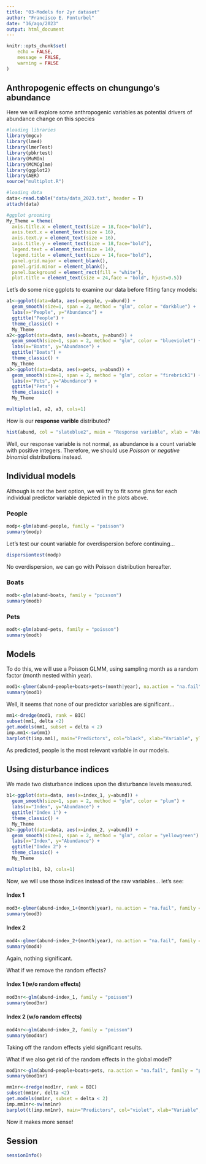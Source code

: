 ```yaml
---
title: "03-Models for 2yr dataset"
author: "Francisco E. Fonturbel"
date: "16/ago/2023"
output: html_document
---
```


```r
knitr::opts_chunk$set(
	echo = FALSE,
	message = FALSE,
	warning = FALSE
)
```

## Anthropogenic effects on chungungo's abundance

Here we will explore some anthropogenic variables as potential drivers of abundance change on this species

```r
#loading libraries
library(mgcv)
library(lme4)
library(lmerTest)
library(pbkrtest)
library(MuMIn)
library(MCMCglmm)
library(ggplot2)
library(AER)
source("multiplot.R")

#loading data
data<-read.table("data/data_2023.txt", header = T)
attach(data)

#ggplot grooming
My_Theme = theme(
  axis.title.x = element_text(size = 18,face="bold"),
  axis.text.x = element_text(size = 16),
  axis.text.y = element_text(size = 16),
  axis.title.y = element_text(size = 18,face="bold"),
  legend.text = element_text(size = 14),
  legend.title = element_text(size = 14,face="bold"),
  panel.grid.major = element_blank(),
  panel.grid.minor = element_blank(),
  panel.background = element_rect(fill = "white"),
  plot.title = element_text(size = 24,face = "bold", hjust=0.5))
```

Let's do some nice ggplots to examine our data before fitting fancy models:

```r
a1<-ggplot(data=data, aes(x=people, y=abund)) +
  geom_smooth(size=1, span = 2, method = "glm", color = "darkblue") +
  labs(x="People", y="Abundance") +
  ggtitle("People") +
  theme_classic() +
  My_Theme
a2<-ggplot(data=data, aes(x=boats, y=abund)) +
  geom_smooth(size=1, span = 2, method = "glm", color = "blueviolet") +
  labs(x="Boats", y="Abundance") +
  ggtitle("Boats") +
  theme_classic() +
  My_Theme
a3<-ggplot(data=data, aes(x=pets, y=abund)) +
  geom_smooth(size=1, span = 2, method = "glm", color = "firebrick1") +
  labs(x="Pets", y="Abundance") +
  ggtitle("Pets") +
  theme_classic() +
  My_Theme

multiplot(a1, a2, a3, cols=1)
```


How is our **response varible** distributed?

```r
hist(abund, col = "slateblue2", main = "Response variable", xlab = "Abundance", ylab = "Frequency")
```

Well, our response variable is not normal, as abundance is a count variable with positive integers. Therefore, we should use _Poisson_ or _negative binomial_ distributions instead.


## Individual models

Although is not the best option, we will try to fit some glms for each individual predictor variable depicted in the plots above.

### People
```r
modp<-glm(abund~people, family = "poisson")
summary(modp)
```

Let's test our count variable for overdispersion before continuing...

```r
dispersiontest(modp)
```

No overdispersion, we can go with Poisson distribution hereafter.

### Boats
```r
modb<-glm(abund~boats, family = "poisson")
summary(modb)
```

### Pets
```r
modt<-glm(abund~pets, family = "poisson")
summary(modt)
```


## Models

To do this, we will use a Poisson GLMM, using sampling month as a random factor (month nested within year).

```r
mod1<-glmer(abund~people+boats+pets+(month|year), na.action = "na.fail", family = "poisson")
summary(mod1)
```

Well, it seems that none of our predictor variables are significant... 

```r
mm1<-dredge(mod1, rank = BIC)
subset(mm1, delta <2)
get.models(mm1, subset = delta < 2)
imp.mm1<-sw(mm1)
barplot(t(imp.mm1), main="Predictors", col="black", xlab="Variable", ylab="Relative support")
```

As predicted, people is the most relevant variable in our models.

## Using disturbance indices

We made two disturbance indices upon the disturbance levels measured.

```r
b1<-ggplot(data=data, aes(x=index_1, y=abund)) +
  geom_smooth(size=1, span = 2, method = "glm", color = "plum") +
  labs(x="Index", y="Abundance") +
  ggtitle("Index 1") +
  theme_classic() +
  My_Theme
b2<-ggplot(data=data, aes(x=index_2, y=abund)) +
  geom_smooth(size=1, span = 2, method = "glm", color = "yellowgreen") +
  labs(x="Index", y="Abundance") +
  ggtitle("Index 2") +
  theme_classic() +
  My_Theme

multiplot(b1, b2, cols=1)
```


Now, we will use those indices instead of the raw variables... let's see:

#### Index 1

```r
mod3<-glmer(abund~index_1+(month|year), na.action = "na.fail", family = "poisson")
summary(mod3)
```

#### Index 2

```r
mod4<-glmer(abund~index_2+(month|year), na.action = "na.fail", family = "poisson")
summary(mod4)
```

Again, nothing significant.

What if we remove the random effects?


#### Index 1 (w/o random effects)

```r
mod3nr<-glm(abund~index_1, family = "poisson")
summary(mod3nr)
```

#### Index 2 (w/o random effects)

```r
mod4nr<-glm(abund~index_2, family = "poisson")
summary(mod4nr)
```

Taking off the random effects yield significant results.

What if we also get rid of the random effects in the global model?

```r
mod1nr<-glm(abund~people+boats+pets, na.action = "na.fail", family = "poisson")
summary(mod1nr)
```

```r
mm1nr<-dredge(mod1nr, rank = BIC)
subset(mm1nr, delta <2)
get.models(mm1nr, subset = delta < 2)
imp.mm1nr<-sw(mm1nr)
barplot(t(imp.mm1nr), main="Predictors", col="violet", xlab="Variable", ylab="Relative support")
```
Now it makes more sense!

## Session

```r
sessionInfo()
```